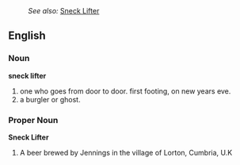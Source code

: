 :''See also:'' [[Sneck Lifter]]
==English==
===Noun===
'''sneck lifter'''
# one who goes from door to door. first footing, on new years eve.
# a burgler or ghost.
===Proper Noun===
'''Sneck Lifter'''
# A beer brewed by Jennings in the village of Lorton, Cumbria, U.K